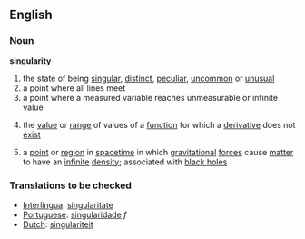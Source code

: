==English==
===Noun===
'''singularity'''
# the state of being [[singular]], [[distinct]], [[peculiar]], [[uncommon]] or [[unusual]]
# a point where all lines meet
# a point where a measured variable reaches unmeasurable or infinite value
#{{mathematics}} the [[value]] or [[range]] of values of a [[function]] for which a [[derivative]] does not [[exist]]
#{{physics}} a [[point]] or [[region]] in [[spacetime]] in which [[gravitational]] [[force]]s cause [[matter]] to have an [[infinite]] [[density]]; associated with [[black hole]]s

===Translations to be checked===
*[[Interlingua]]: [[singularitate]]
*[[Portuguese]]: [[singularidade]] ''f''
*[[Dutch]]: [[singulariteit]]